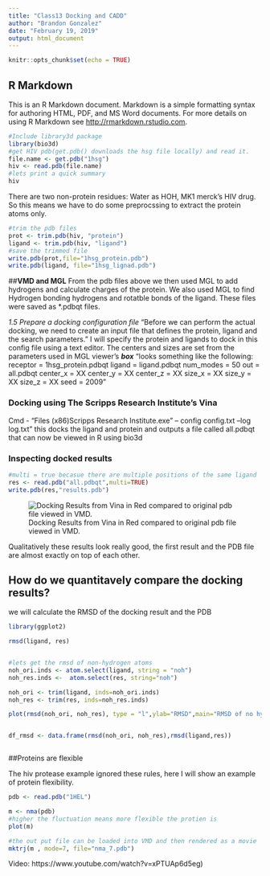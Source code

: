 ```yaml
---
title: "Class13 Docking and CADD"
author: "Brandon Gonzalez"
date: "February 19, 2019"
output: html_document
---
```


```r
knitr::opts_chunk$set(echo = TRUE)
```

## R Markdown

This is an R Markdown document. Markdown is a simple formatting syntax for authoring HTML, PDF, and MS Word documents. For more details on using R Markdown see <http://rmarkdown.rstudio.com>.

```r
#Include library3d package
library(bio3d)
#get HIV pdb(get.pdb() downloads the hsg file locally) and read it.
file.name <- get.pdb("1hsg")
hiv <- read.pdb(file.name)
#lets print a quick summary
hiv
```
There are two non-protein residues: Water as HOH, MK1 merck's HIV drug. So this means we have to do some preprocssing to extract the protein atoms only.
```r
#trim the pdb files 
prot <- trim.pdb(hiv, "protein")
ligand <- trim.pdb(hiv, "ligand")
#save the trimmed file
write.pdb(prot,file="1hsg_protein.pdb")
write.pdb(ligand, file="1hsg_lignad.pdb")
```
##**VMD and MGL**
From the pdb files above we then used MGL to add hydrogens and calculate charges of the protein. We also used MGL to find Hydrogen bonding hydrogens and rotatble bonds of the ligand. These files were saved as *.pdbqt files.

*1.5 Prepare a docking configuration file*
"Before we can perform the actual docking, we need to create an input file that defines the
protein, ligand and the search parameters." I will specify the protein and ligands to dock in this config file using
a text editor. The centers and sizes are set from the parameters used in MGL viewer's ***box*** 
"looks something like the following:
receptor = 1hsg_protein.pdbqt
ligand = ligand.pdbqt
num_modes = 50
out = all.pdbqt
center_x = XX
center_y = XX
center_z = XX
size_x = XX
size_y = XX
size_z = XX
seed = 2009"

### Docking using The Scripps Research Institute's Vina
Cmd - "\Program Files (x86)\The Scripps Research Institute\Vina\vina.exe" --
config config.txt --log log.txt" this docks the ligand and protein and outputs a file called all.pdbqt that can now be viewed in R using bio3d

### Inspecting docked results

```r
#multi = true becasue there are multiple positions of the same ligand
res <- read.pdb("all.pdbqt",multi=TRUE)
write.pdb(res,"results.pdb")

```
![Docking Results from Vina in Red compared to original pdb file viewed in VMD.](./docking2_vina_in_red.jpg)

Qualitatively these results look really good, the first result and the PDB file are almost exactly on top of each other. 

## How do we quantitavely compare the docking results?
 we will calculate the RMSD of the docking result and the PDB 

```r
library(ggplot2)
```


```r
rmsd(ligand, res)


#lets get the rmsd of non-hydrogen atoms
noh_ori.inds <- atom.select(ligand, string = "noh")
noh_res.inds <-  atom.select(res, string="noh")

noh_ori <- trim(ligand, inds=noh_ori.inds)
noh_res <- trim(res, inds=noh_res.inds)

plot(rmsd(noh_ori, noh_res), type = "l",ylab="RMSD",main="RMSD of no hydrogen atoms")


df_rmsd <- data.frame(rmsd(noh_ori, noh_res),rmsd(ligand,res))
```
```r

```

##Proteins are flexible

The hiv protease example ignored these rules, here I will show an example of protein flexibility.
```r
pdb <- read.pdb("1HEL")

m <- nma(pdb)
#higher the fluctuation means more flexible the protien is
plot(m)
```



```r
#the out put file can be loaded into VMD and then rendered as a movie
mktrj(m , mode=7, file="nma_7.pdb")
```

Video: https://www.youtube.com/watch?v=xPTUAp6d5eg)



